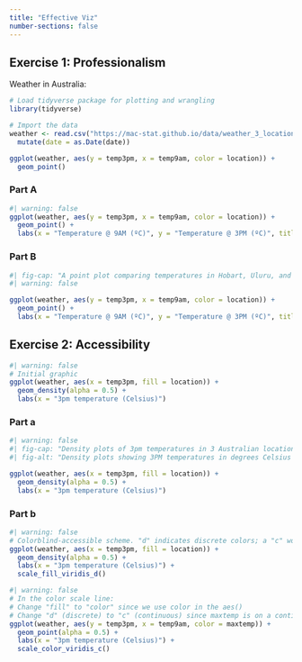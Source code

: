 ```yaml
---
title: "Effective Viz"
number-sections: false
---
```


## Exercise 1: Professionalism
Weather in Australia:
```r
# Load tidyverse package for plotting and wrangling
library(tidyverse)

# Import the data
weather <- read.csv("https://mac-stat.github.io/data/weather_3_locations.csv") |> 
  mutate(date = as.Date(date))
```
```r
ggplot(weather, aes(y = temp3pm, x = temp9am, color = location)) + 
  geom_point()
```
### Part A
```r
#| warning: false
ggplot(weather, aes(y = temp3pm, x = temp9am, color = location)) + 
  geom_point() + 
  labs(x = "Temperature @ 9AM (ºC)", y = "Temperature @ 3PM (ºC)", title = "Temperatures by Time of Day", color = "Location")
```
### Part B

```r
#| fig-cap: "A point plot comparing temperatures in Hobart, Uluru, and Wollongong, Australia, at 9AM and 3PM."
#| warning: false

ggplot(weather, aes(y = temp3pm, x = temp9am, color = location)) + 
  geom_point() + 
  labs(x = "Temperature @ 9AM (ºC)", y = "Temperature @ 3PM (ºC)", title = "Temperatures by Time of Day", color = "Location")
```

## Exercise 2: Accessibility

```r
#| warning: false
# Initial graphic
ggplot(weather, aes(x = temp3pm, fill = location)) + 
  geom_density(alpha = 0.5) + 
  labs(x = "3pm temperature (Celsius)") 
```

### Part a
```r
#| warning: false
#| fig-cap: "Density plots of 3pm temperatures in 3 Australian locations."
#| fig-alt: "Density plots showing 3PM temperatures in degrees Celsius at Hobart, Uluru, and Wollongong, Australia. Hobart has the lowest temperatures, while Uluru has the highest, while Uluru also has the highest range of temperatures and Wollongong has the lowest range."

ggplot(weather, aes(x = temp3pm, fill = location)) + 
  geom_density(alpha = 0.5) + 
  labs(x = "3pm temperature (Celsius)")  
```

### Part b
```r
#| warning: false
# Colorblind-accessible scheme. "d" indicates discrete colors; a "c" would be continuous. "fill" and "color" depend on their respective ggplot() commands
ggplot(weather, aes(x = temp3pm, fill = location)) + 
  geom_density(alpha = 0.5) + 
  labs(x = "3pm temperature (Celsius)") + 
  scale_fill_viridis_d()    
```

```r
#| warning: false
# In the color scale line:
# Change "fill" to "color" since we use color in the aes()
# Change "d" (discrete) to "c" (continuous) since maxtemp is on a continuous scale
ggplot(weather, aes(y = temp3pm, x = temp9am, color = maxtemp)) + 
  geom_point(alpha = 0.5) + 
  labs(x = "3pm temperature (Celsius)") + 
  scale_color_viridis_c()
```

